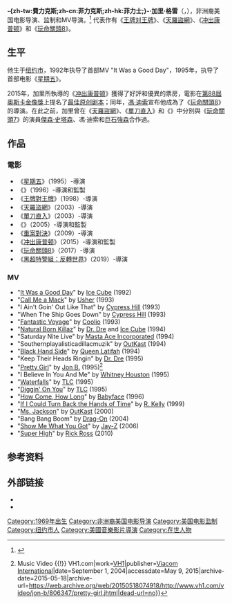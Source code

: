 {{noteTA
|G1=Show
|G2=Movie
|1=zh-tw:蓋瑞·葛雷;zh-cn:加里·格雷;zh-hk:加利·格雷;
|2=zh-cn:格雷;zh-hk:格雷;zh-tw:葛雷;
}}
{{Infobox entertainer
| type                  = 導演
| name                  = F·加里·格雷<br><small>{{lang|en|F. Gary Gray}}</small>
| image                 = F. Gary Gray (21226277825).jpg
| imagesize             = 
| caption               = 葛雷在2015年的[[聖地亞哥國際動漫展|聖地亞哥國際動漫展]]上
| birthname             = Felix Gary Gray
| birth_date            = {{Birth date and age|1969|7|17}}
| birth_place           = {{USA}}[[纽约州|纽约州]]，[[纽约|纽约]]
| death_date            = <!-- {{Death date and age|YYYY|MM|DD|YYYY|MM|DD}} Death date then birth -->
| death_place           = 
| othername             = Gary Gray
| occupation            = 電影導演、音樂錄影帶導演
| yearsactive           = 1989年至今
| spouse                = 
| domesticpartner       = 
| website               = 
}}
'''-{zh-tw:費力克斯;zh-cn:菲力克斯;zh-hk:菲力士;}-·加里·格雷'''（{{lang-en|Felix Gary Gray}}，{{bd|1969年|7月17日}}），非洲裔美国电影导演、监制和MV导演。<ref>{{cite web|url=http://movies.nytimes.com/person/213191/F-Gary-Gray|publisher=The New York Times|title=The New York Times|accessdate=2012-01-21|archive-date=2013-06-25|archive-url=https://web.archive.org/web/20130625205815/http://movies.nytimes.com/person/213191/F-Gary-Gray|dead-url=no}}</ref> 代表作有《[[王牌对王牌_(电影)|王牌对王牌]]》、《[[天羅盜網|天羅盜網]]》、《[[冲出康普顿|冲出康普顿]]》和《[[玩命關頭8|玩命關頭8]]》。

==生平==
他生于[[纽约市|纽约市]]，1992年执导了首部MV "It Was a Good Day"，1995年，执导了首部电影《[[星期五_(電影)|星期五]]》。

2015年，加里所執導的《[[冲出康普顿|冲出康普顿]]》獲得了好評和優異的票房，電影在[[第88屆奧斯卡金像獎|第88屆奧斯卡金像獎]]上提名了[[奥斯卡最佳原创剧本奖|最佳原创剧本]]；同年，[[馮·迪索|馮·迪索]]宣布他成為了《[[玩命關頭8|玩命關頭8]]》的導演。在此之前，加里曾在《[[天羅盜網|天羅盜網]]》、《[[單刀直入|單刀直入]]》和《{{le|黑道比酷|Be Cool}}》中分別與《[[玩命關頭7|玩命關頭7]]》的演員[[傑森·史塔森|傑森·史塔森]]、馮·迪索和[[巨石強森|巨石強森]]合作過。

== 作品 ==
===電影===
* 《[[星期五_(電影)|星期五]]》（1995）-導演
* 《{{le|辣姐妹|Set It Off (film)}}》（1996）-導演和監製
* 《[[王牌对王牌_(电影)|王牌對王牌]]》（1998）-導演
* 《[[天羅盜網|天羅盜網]]》（2003）-導演
* 《[[單刀直入|單刀直入]]》（2003）-導演
* 《{{le|黑道比酷|Be Cool}}》（2005）-導演和監製
* 《[[重案對決|重案對決]]》（2009）-導演
* 《[[冲出康普顿|冲出康普顿]]》（2015）-導演和監製
* 《[[玩命關頭8|玩命關頭8]]》（2017）-導演
* 《[[黑超特警組：反轉世界|黑超特警組：反轉世界]]》（2019）-導演

===MV===
* "[[It_Was_a_Good_Day|It Was a Good Day]]" by [[Ice_Cube|Ice Cube]] (1992)
* "[[Call_Me_a_Mack|Call Me a Mack]]" by [[Usher_(entertainer)|Usher]] (1993)
* "I Ain't Goin' Out Like That" by [[Cypress_Hill|Cypress Hill]] (1993)
* "When The Ship Goes Down" by [[Cypress_Hill|Cypress Hill]] (1993)
* "[[Fantastic_Voyage_(Coolio_song)|Fantastic Voyage]]" by [[Coolio|Coolio]] (1993)
* "[[Natural_Born_Killaz|Natural Born Killaz]]" by [[Dr._Dre|Dr. Dre]] and [[Ice_Cube|Ice Cube]] (1994)
* "Saturday Nite Live" by [[Masta_Ace_Incorporated|Masta Ace Incorporated]] (1994)
* "Southernplayalisticadillacmuzik" by [[OutKast|OutKast]] (1994)
* "[[Black_Hand_Side|Black Hand Side]]" by [[Queen_Latifah|Queen Latifah]] (1994)
* "Keep Their Heads Ringin" by [[Dr._Dre|Dr. Dre]] (1995)
* "[[Pretty_Girl_(Jon_B._song)|Pretty Girl]]" by [[Jon_B.|Jon B.]] (1995)<ref name="vh1">{{cite web|url=http://www.vh1.com/video/jon-b/806347/pretty-girl.jhtml|title="Pretty Girl" by Jon B. {{!}} Music Video {{!}} VH1.com|work=[[VH1|VH1]]|publisher=[[Viacom_International|Viacom International]]|date=September 1, 2004|accessdate=May 9, 2015|archive-date=2015-05-18|archive-url=https://web.archive.org/web/20150518074918/http://www.vh1.com/video/jon-b/806347/pretty-girl.jhtml|dead-url=no}}</ref>
*"I Believe In You And Me" by [[Whitney_Houston|Whitney Houston]] (1995)
* "[[Waterfalls_(TLC_song)|Waterfalls]]" by [[TLC_(music)|TLC]] (1995)
* "[[Diggin'_On_You|Diggin' On You]]" by [[TLC_(band)|TLC]] (1995)
* "[[How_Come,_How_Long|How Come, How Long]]" by [[Kenneth_"Babyface"_Edmonds|Babyface]] (1996)
* "[[If_I_Could_Turn_Back_the_Hands_of_Time|If I Could Turn Back the Hands of Time]]" by [[R._Kelly|R. Kelly]] (1999)
* "[[Ms._Jackson|Ms. Jackson]]" by [[OutKast|OutKast]] (2000)
* "Bang Bang Boom" by [[Drag-On|Drag-On]] (2004)
* "[[Show_Me_What_You_Got|Show Me What You Got]]" by [[Jay-Z|Jay-Z]] (2006)
* "[[Super_High|Super High]]" by [[Rick_Ross|Rick Ross]] (2010)

==参考资料==
{{reflist}}

== 外部链接 ==
* {{IMDb name|336620}}
* {{Amg name|213191}}

{{F. Gary Gray}}
{{Authority control}}
{{DEFAULTSORT:Gray, F. Gary}}
[[Category:1969年出生|Category:1969年出生]]
[[Category:非洲裔美国电影导演|Category:非洲裔美国电影导演]]
[[Category:美国电影监制|Category:美国电影监制]]
[[Category:纽约市人|Category:纽约市人]]
[[Category:美國音樂影片導演|Category:美國音樂影片導演]]
[[Category:在世人物|Category:在世人物]]